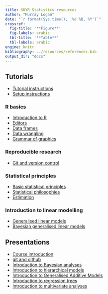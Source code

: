 ```yaml
---
title: SUYR Statistics resources 
author: "Murray Logan"
date: "`r format(Sys.time(), '%d %B, %Y')`"
crossref:
  fig-title: '**Figure**'
  fig-labels: arabic
  tbl-title: '**Table**'
  tbl-labels: arabic
engine: knitr
bibliography: ../resources/references.bib
output_dir: "docs"
---
```


## Tutorials

- [Tutorial instructions](001_instructions.html)
- [Setup instructions](005_setup.html)

### R basics

- [Introduction to R](01_introduction_to_r.html)
- [Editors](02_editors.html)
- [Data frames](03_data_frames.html)
- [Data wrangling](04_data_wrangling.html)
- [Grammar of graphics](05_grammar_of_graphics.html)
 
### Reproducible research

- [Git and version control](10_git.html)

### Statistical principles

- [Basic statistical principles](20_basic_principles.html)
- [Statistical philosophies](21_statistical_philosophies.html)
- [Estimation](22_estimation.html)

### Introduction to linear modelling

- [Generalised linear models](30_glm.html)
- [Bayesian generalised linear models](35_bayesian_glm.html)

## Presentations

- [Course introduction](01_introduction.html)
- [git and github](10_pres_git.html)
- [Introduction to Bayesian analyses](20_pres_bayesian.html)
- [Introduction to hierarchical models](30_pres_hierarchical.html)
- [Introduction to Generalised Additive Models](40_pres_gams.html)
- [Introduction to regression trees](50_pres_trees.html)
- [Introduction to multivariate analyses](60_pres_multivariate.html)
 
